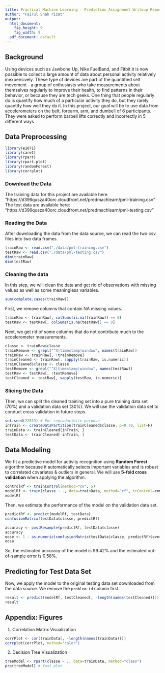 ```yaml
---
title: Practical Machine Learning - Prediction Assignment Writeup Report
author: "Fairul Shah rizat"
output:
  html_document:
    fig_height: 9
    fig_width: 9
  pdf_document: default
---
```


## Background  
Using devices such as Jawbone Up, Nike FuelBand, and Fitbit it is now possible to collect a large amount of data about personal activity relatively inexpensively. These type of devices are part of the quantified self movement - a group of enthusiasts who take measurements about themselves regularly to improve their health, to find patterns in their behavior, or because they are tech geeks. One thing that people regularly do is quantify how much of a particular activity they do, but they rarely quantify how well they do it. 
In this project, our goal will be to use data from accelerometers on the belt, forearm, arm, and dumbell of 6 participants. They were asked to perform barbell lifts correctly and incorrectly in 5 different ways

## Data Preprocessing  
```r
library(e1071)
library(caret)
library(rpart)
library(rpart.plot)
library(randomForest)
library(corrplot)
```

### Download the Data
The training data for this project are available here: "https://d396qusza40orc.cloudfront.net/predmachlearn/pml-training.csv"
The test data are available here: "https://d396qusza40orc.cloudfront.net/predmachlearn/pml-testing.csv"

### Reading the Data
After downloading the data from the data source, we can read the two csv files into two data frames.  
```r
trainRaw <- read.csv("./data/pml-training.csv")
testRaw <- read.csv("./data/pml-testing.csv")
dim(trainRaw)
dim(testRaw)
```


### Cleaning the data
In this step, we will clean the data and get rid of observations with missing values as well as some meaningless variables.
```r
sum(complete.cases(trainRaw))
```
First, we remove columns that contain NA missing values.
```r
trainRaw <- trainRaw[, colSums(is.na(trainRaw)) == 0] 
testRaw <- testRaw[, colSums(is.na(testRaw)) == 0] 
```  
Next, we get rid of some columns that do not contribute much to the accelerometer measurements.
```r
classe <- trainRaw$classe
trainRemove <- grepl("^X|timestamp|window", names(trainRaw))
trainRaw <- trainRaw[, !trainRemove]
trainCleaned <- trainRaw[, sapply(trainRaw, is.numeric)]
trainCleaned$classe <- classe
testRemove <- grepl("^X|timestamp|window", names(testRaw))
testRaw <- testRaw[, !testRemove]
testCleaned <- testRaw[, sapply(testRaw, is.numeric)]
```


### Slicing the Data
Then, we can split the cleaned training set into a pure training data set (70%) and a validation data set (30%). We will use the validation data set to conduct cross validation in future steps.  
```r
set.seed(22519) # For reproducibile purpose
inTrain <- createDataPartition(trainCleaned$classe, p=0.70, list=F)
trainData <- trainCleaned[inTrain, ]
testData <- trainCleaned[-inTrain, ]
```

## Data Modeling
We fit a predictive model for activity recognition using **Random Forest** algorithm because it automatically selects important variables and is robust to correlated covariates & outliers in general. We will use **5-fold cross validation** when applying the algorithm.  
```r
controlRf <- trainControl(method="cv", 5)
modelRf <- train(classe ~ ., data=trainData, method="rf", trControl=controlRf, ntree=250)
modelRf
```
Then, we estimate the performance of the model on the validation data set.  
```r
predictRf <- predict(modelRf, testData)
confusionMatrix(testData$classe, predictRf)
```
```r
accuracy <- postResample(predictRf, testData$classe)
accuracy
oose <- 1 - as.numeric(confusionMatrix(testData$classe, predictRf)$overall[1])
oose
```
So, the estimated accuracy of the model is 99.42% and the estimated out-of-sample error is 0.58%.

## Predicting for Test Data Set
Now, we apply the model to the original testing data set downloaded from the data source. We remove the `problem_id` column first.  
```r
result <- predict(modelRf, testCleaned[, -length(names(testCleaned))])
result
```  

## Appendix: Figures
1. Correlation Matrix Visualization  
```r
corrPlot <- cor(trainData[, -length(names(trainData))])
corrplot(corrPlot, method="color")
```
2. Decision Tree Visualization
```r
treeModel <- rpart(classe ~ ., data=trainData, method="class")
prp(treeModel) # fast plot
```